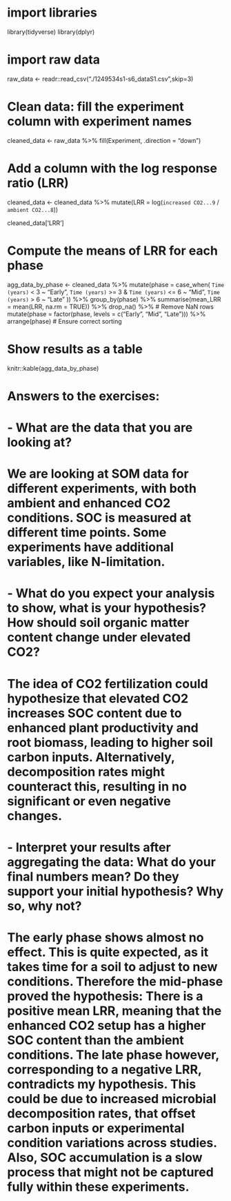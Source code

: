 # import libraries
library(tidyverse)
library(dplyr)

# import raw data
raw_data <- readr::read_csv("./1249534s1-s6_dataS1.csv",skip=3)

# Clean data: fill the experiment column with experiment names
cleaned_data <- raw_data %>%
  fill(Experiment, .direction = "down")

# Add a column with the log response ratio (LRR)
cleaned_data <- cleaned_data %>%
  mutate(LRR = log(`increased CO2...9` / `ambient CO2...8`))

cleaned_data['LRR']

# Compute the means of LRR for each phase
agg_data_by_phase <- cleaned_data %>%
  mutate(phase = case_when(
    `Time (years)` < 3 ~ "Early",
    `Time (years)` >= 3 & `Time (years)` <= 6 ~ "Mid",
    `Time (years)` > 6 ~ "Late"
  )) %>%
  group_by(phase) %>%
  summarise(mean_LRR = mean(LRR, na.rm = TRUE)) %>%
  drop_na() %>%  # Remove NaN rows
  mutate(phase = factor(phase, levels = c("Early", "Mid", "Late"))) %>%
  arrange(phase)  # Ensure correct sorting

# Show results as a table
knitr::kable(agg_data_by_phase)

# Answers to the exercises:

# - What are the data that you are looking at?
#     We are looking at SOM data for different experiments, with both ambient and enhanced CO2 conditions. SOC is measured at different time points. Some experiments have additional variables, like N-limitation.

# - What do you expect your analysis to show, what is your hypothesis? How should soil organic matter content change under elevated CO2?
#     The idea of CO2 fertilization could hypothesize that elevated CO2 increases SOC content due to enhanced plant productivity and root biomass, leading to higher soil carbon inputs. Alternatively, decomposition rates might counteract this, resulting in no significant or even negative changes.

# - Interpret your results after aggregating the data: What do your final numbers mean? Do they support your initial hypothesis? Why so, why not?
#     The early phase shows almost no effect. This is quite expected, as it takes time for a soil to adjust to new conditions. Therefore the mid-phase proved the hypothesis: There is a positive mean LRR, meaning that the enhanced CO2 setup has a higher SOC content than the ambient conditions. The late phase however, corresponding to a negative LRR, contradicts my hypothesis. This could be due to increased microbial decomposition rates, that offset carbon inputs or experimental condition variations across studies. Also, SOC accumulation is a slow process that might not be captured fully within these experiments. 
